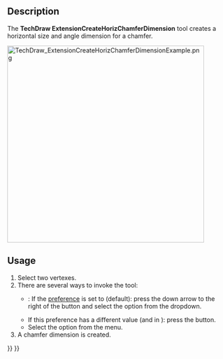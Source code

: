 <languages/>

{{Docnav
|[[TechDraw_ExtensionCreateObliqueCoordDimension/ko|경사 병렬 치수]]
|[[TechDraw_ExtensionCreateVertChamferDimension/ko|수직 모따기 치수]]
|[[TechDraw_Workbench/ko|기술도면 작업대]]
|IconL=TechDraw_ExtensionCreateObliqueCoordDimension.svg
|IconR=TechDraw_ExtensionCreateVertChamferDimension.svg
|IconC=Workbench_TechDraw.svg
}}

{{GuiCommand
|Name=TechDraw ExtensionCreateHorizChamferDimension
|MenuLocation=TechDraw → Extensions: Dimensions → Create Horizontal Chamfer Dimension
|Workbenches=[[TechDraw_Workbench|TechDraw]]
|Shortcut=
|Version=0.20
|SeeAlso=[[TechDraw_ExtensionCreateVertChamferDimension|TechDraw ExtensionCreateVertChamferDimension]]
}}

==Description==

The '''TechDraw ExtensionCreateHorizChamferDimension''' tool creates a horizontal size and angle dimension for a chamfer.

[[Image:TechDraw_ExtensionCreateHorizChamferDimensionExample.png|450px]]
{{Caption|On the right the created dimension}}

==Usage==

# Select two vertexes.
# There are several ways to invoke the tool:
#* {{Version|1.0}}: If the {{MenuCommand|Dimensioning tools}} [[TechDraw_Preferences#Dimensions|preference]] is set to {{Value|Single tool}} (default): press the down arrow to the right of the {{Button|[[Image:TechDraw_Dimension.svg||x16px]][[Image:Toolbar_flyout_arrow.svg|x16px]]}} button and select the {{MenuCommand|[[Image:TechDraw_ExtensionCreateHorizChamferDimension.svg|16px]] Create Horizontal Chamfer Dimension}} option from the dropdown.
#* If this preference has a different value (and in {{VersionMinus|0.21}}): press the {{Button|[[Image:TechDraw_ExtensionCreateHorizChamferDimension.svg|16px]] [[TechDraw_ExtensionCreateHorizChamferDimension|Create Horizontal Chamfer Dimension]]}} button.
#* Select the {{MenuCommand|TechDraw → Extensions: Dimensions → [[Image:TechDraw_ExtensionCreateHorizChamferDimension.svg|16px]] Create Horizontal Chamfer Dimension}} option from the menu.
# A chamfer dimension is created.


{{Docnav
|[[TechDraw_ExtensionCreateObliqueCoordDimension/ko|경사 병렬 치수]]
|[[TechDraw_ExtensionCreateVertChamferDimension/ko|수직 모따기 치수]]
|[[TechDraw_Workbench/ko|기술도면 작업대]]
|IconL=TechDraw_ExtensionCreateObliqueCoordDimension.svg
|IconR=TechDraw_ExtensionCreateVertChamferDimension.svg
|IconC=Workbench_TechDraw.svg
}}

{{TechDraw_Tools_navi{{#translation:}}}}
{{Userdocnavi{{#translation:}}}}